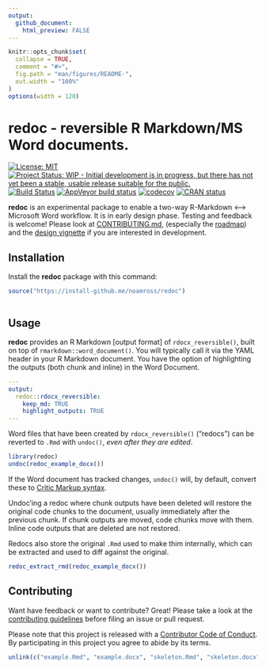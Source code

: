 ```yaml
---
output:
  github_document:
    html_preview: FALSE
---
```


<!-- README.md is generated from README.Rmd. Please edit that file -->

```r
knitr::opts_chunk$set(
  collapse = TRUE,
  comment = "#>",
  fig.path = "man/figures/README-",
  out.width = "100%"
)
options(width = 120)
```
# redoc - reversible R Markdown/MS Word documents.

<!-- badges: start -->
[![License: MIT](https://img.shields.io/badge/License-MIT-blue.svg){data-external="1"}](https://opensource.org/licenses/MIT)
[![Project Status: WIP - Initial development is in progress, but there has not yet been a stable, usable release suitable for the public.](http://www.repostatus.org/badges/latest/wip.svg){data-external="1"}](http://www.repostatus.org/#wip)
[![Build
Status](https://travis-ci.org/noamross/redoc.svg?branch=master)](https://travis-ci.org/noamross/redoc)
[![AppVeyor build status](https://ci.appveyor.com/api/projects/status/github/noamross/redoc?branch=master&svg=true){data-external="1"}](https://ci.appveyor.com/project/noamross/redoc)
[![codecov](https://codecov.io/gh/noamross/redoc/branch/master/graph/badge.svg){data-external="1"}](https://codecov.io/gh/noamross/redoc)
[![CRAN status](https://www.r-pkg.org/badges/version/redoc){data-external="1"}](https://cran.r-project.org/package=redoc)
<!-- badges: end -->

**redoc** is an experimental package to enable a two-way R-Markdown ⟷ Microsoft
Word workflow.  It is in early design phase. Testing and feedback is welcome!
Please look at [CONTRIBUTING.md](https://github.com/noamross/redoc/blob/master/.github/CONTRIBUTING.md),
 (especially the [roadmap](https://github.com/noamross/redoc/blob/master/.github/CONTRIBUTING.md#roadmap)) and the [design vignette](https://noamross.github.io/redoc/articles/redoc-package-design.md)
if you are interested in development.

## Installation

Install the **redoc** package with this command:

```r
source("https://install-github.me/noamross/redoc")
```

```r
```

## Usage

**redoc** provides an R Markdown [output format] of `rdocx_reversible()`, built
on top of `rmarkdown::word_document()`.  You will typically call it via the 
YAML header in your R Markdown document.  You have the option of highlighting
the outputs (both chunk and inline) in the Word Document.

```yaml
---
output:
  redoc::rdocx_reversible:
    keep_md: TRUE
    highlight_outputs: TRUE
---
```

Word files that have been created by `rdocx_reversible()` ("redocs") can be reverted to
`.Rmd` with `undoc()`, _even after they are edited_.

```r
library(redoc)
undoc(redoc_example_docx())
```

If the Word document has tracked changes, `undoc()` will, by default, convert
these to [Critic Markup syntax](http://criticmarkup.com/spec.php#thebasicsyntax).

Undoc'ing a redoc where chunk outputs have been deleted will restore the original
code chunks to the document, usually immediately after the previous chunk. If
chunk outputs are moved, code chunks move with them.  Inline code outputs that
are deleted are not restored.

Redocs also store the original `.Rmd` used to make thim internally, which can
be extracted and used to diff against the original.

```r
redoc_extract_rmd(redoc_example_docx())
```

## Contributing

Want have feedback or want to contribute? Great! Please take a look at the [contributing guidelines](https://github.com/noamross/redoc/blob/master/.github/CONTRIBUTING.md) before filing an issue or pull request. 

Please note that this project is released with a [Contributor Code of Conduct](https://github.com/noamross/redoc/blob/master/.github/CODE_OF_CONDUCT.md). By participating in this project you agree to abide by its terms.

```r
unlink(c("example.Rmd", "example.docx", "skeleton.Rmd", "skeleton.docx", "skeleton.original.Rmd"))
```

